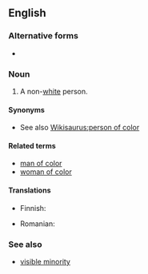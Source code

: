 ==English==

===Alternative forms===
* {{l|en|person of colour}} {{qualifier|outside North America}}

===Noun===
{{en-noun|head=[[person]] [[of]] [[color]]|people of color|persons of color}}

# {{label|en|US|politically correct}} A non-[[white]] person.

====Synonyms====
* See also [[Wikisaurus:person of color]]

====Related terms====
* [[man of color]]
* [[woman of color]]

====Translations====
{{trans-top|non-white person}}
* Finnish: {{t|fi|värillinen}}
{{trans-mid}}
* Romanian: {{t|ro|persoană de culoare|f}}
{{trans-bottom}}

===See also===
* [[visible minority]]